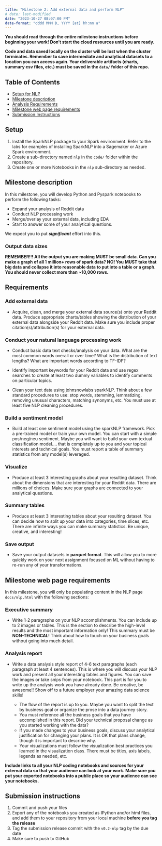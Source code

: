 ```yaml
---
title: "Milestone 2: Add external data and perform NLP"
# date: last-modified
date: "2023-10-27 08:07:00 PM"
date-format: "dddd MMM D, YYYY [at] hh:mm a"
---
```


::: {.callout-important}
**You should read through the entire milestone instructions before beginning your work! Don't start the cloud resources until you are ready.**

**Code and data saved locally on the cluster will be lost when the cluster terminates. Remember to save intermediate and analytical datasets to a location you can access again. Your deliverable artifacts (charts, summary csv files, etc.) must be saved in the `data/` folder of this repo.**

:::


## Table of Contents

- [Setup for NLP](#setup)
- [Milestone description](#milestone-description)
- [Analysis Requirements](#requirements-70-points)
- [Milestone web page requirements](#website-setup)
- [Submission Instructions](#submitting-the-assignment)

## Setup

1. Install the SparkNLP package to your Spark environment. Refer to the labs for examples of installing SparkNLP into a Sagemaker or Azure Spark environment.
1. Create a sub-directory named `nlp` in the `code/` folder within the repository. 
1. Create one or more Notebooks in the `nlp` sub-directory as needed.

## Milestone description

In this milestone, you will develop Python and Pyspark notebooks to perform the following tasks: 

* Expand your analysis of Reddit data
* Conduct NLP processing work
* Merge/overlay your external data, including EDA
* Start to answer some of your analytical questions.

We expect you to put ***significant*** effort into this. 

::: {.callout-important}
### Output data sizes
**REMEMBER!!! All the output you are making MUST be small data. Can you make a graph of all 1 million+ rows of spark data? NO! You MUST take that big data and collapse it into reasonable data to put into a table or a graph. You should never collect more than ~10,000 rows.**
:::

## Requirements

### Add external data

-   Acquire, clean, and merge your external data source(s) onto your Reddit data. Produce appropriate charts/tables showing the distribution of your external data alongside your Reddit data. Make sure you include proper citation(s)/attribution(s) for your external data. 

### Conduct your natural language processing work

-   Conduct basic data text checks/analysis on your data. What are the most common words overall or over time? What is the distribution of text lengths? What are important words according to TF-IDF?

-   Identify important keywords for your Reddit data and use regex searches to create at least two dummy variables to identify comments on particular topics.

-   Clean your text data using johnsnowlabs sparkNLP. Think about a few standard procedures to use: stop words, stemming, lemmatizing, removing unusual characters, matching synonyms, etc. You must use at least five NLP cleaning procedures.

### Build a sentiment model

-   Build at least one sentiment model using the sparkNLP framework. Pick a pre-trained model or train your own model. You can start with a simple pos/neg/neu sentiment. Maybe you will want to build your own textual classification model.... that is completely up to you and your topical interests and technical goals. You must report a table of summary statistics from any model(s) leveraged.

### Visualize

-   Produce at least 3 interesting graphs about your resulting dataset. Think about the dimensions that are interesting for your Reddit data. There are millions of choices. Make sure your graphs are connected to your analytical questions.

### Summary tables

-   Produce at least 3 interesting tables about your resulting dataset. You can decide how to split up your data into categories, time slices, etc. There are infinite ways you can make summary statistics. Be unique, creative, and interesting!

### Save output

-   Save your output datasets in **parquet format**. This will allow you to more quickly work on your next assignment focused on ML without having to re-run any of your transformations.

## Milestone web page requirements

In this milestone, you will only be populating content in the NLP page `docs/nlp.html` with the following sections:

### Executive summary

* Write 1-2 paragraphs on your NLP accomplishments. You can include up to 2 images or tables. This is the section to describe the high-level results and the most important information only! This summary must be **NON-TECHNICAL**! Think about how to touch on your business goals without going into much detail.
    
### Analysis report

* Write a data analysis style report of 4-6 text paragraphs (each paragraph at least 4 sentences). This is where you will discuss your NLP work and present all your interesting tables and figures. You can save the images or take snips from your notebook. This part is for you to write up the analysis work you have already done. Be creative, be awesome!! Show off to a future employer your amazing data science skills!

    * The flow of the report is up to you. Maybe you want to split the text by business goal or organize the prose into a data journey story.
    * You must reference all the business goals that you have accomplished in this report. Did your technical proposal change as you started working with the data?
    * If you made changes to your business goals, discuss your analytical justification for changing your plans. It is OK that plans change, though it is important to describe why.
    * Your visualizations must follow the visualization best practices you learned in the visualization class. There must be titles, axis labels, legends as needed, etc.

**Include links to all your NLP coding notebooks and sources for your external data so that your audience can look at your work. Make sure you put your exported notebooks into a public place so your audience can see your notebooks.**

## Submission instructions

1. Commit and push your files
1. Export any of the notebooks you created as IPython and/or html files, and add them to your repository from your local machine **before you tag the release**
1. Tag the submission release commit with the `v0.2-nlp` tag by the due date
1. Make sure to push to GitHub


